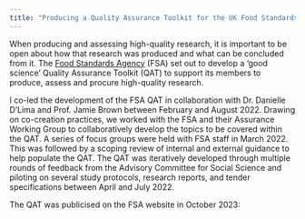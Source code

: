 ```yaml
---
title: "Producing a Quality Assurance Toolkit for the UK Food Standards Agency"
---
```


When producing and assessing high-quality research, it is important to be open about how that research was produced and what can be concluded from it. The <a href="https://www.food.gov.uk/">Food Standards Agency</a> (FSA) set out to develop a ‘good science’ Quality Assurance Toolkit (QAT) to support its members to produce, assess and procure high-quality research. 

I co-led the development of the FSA QAT in collaboration with Dr. Danielle D’Lima and Prof. Jamie Brown between February and August 2022. Drawing on co-creation practices, we worked with the FSA and their Assurance Working Group to collaboratively develop the topics to be covered within the QAT. A series of focus groups were held with FSA staff in March 2022. This was followed by a scoping review of internal and external guidance to help populate the QAT. The QAT was iteratively developed through multiple rounds of feedback from the Advisory Committee for Social Science and piloting on several study protocols, research reports, and tender specifications between April and July 2022.

The QAT was publicised on the FSA website in October 2023: <a href="https://doi.org/https://doi.org/10.46756/sci.fsa.dak566">
